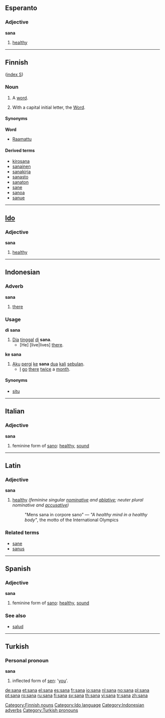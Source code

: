 ==Esperanto==
===Adjective===
'''sana'''

# [[healthy]]

----

==Finnish==
([[Wiktionary:Finnish_index_s|index S]])

===Noun===
{{fi-noun}}

# A [[word]].
# {{religion|lang=fi}} With a capital initial letter, the [[Word]].

====Synonyms====
'''Word'''
*[[Raamattu]]

====Derived terms====
*[[kirosana]]
*[[sanainen]]
*[[sanakirja]]
*[[sanasto]]
*[[sanaton]]
*[[sane]]
*[[sanoa]]
*[[sanue]]

[[Category:Finnish nouns]]

----

==[[Ido]]==
[[Category:Ido language]]
===Adjective===
'''sana'''

# [[healthy]]

----

==Indonesian==
===Adverb===
'''sana'''

# [[there]]

===Usage===
'''di sana'''
# [[Dia]] [[tinggal]] [[di]] '''sana'''.
#* [He] [live|lives] [[there]].

'''ke sana'''
# [[aku|Aku]] [[pergi]] [[ke]] '''sana''' [[dua]] [[kali]] [[bulan|sebulan]].
#* [[I]] [[go]] [[there]] [[twice]] a [[month]].

====Synonyms====
* [[situ]]

[[Category:Indonesian adverbs]]

----

==Italian==
===Adjective===
'''sana''' {{f}}

# feminine form of [[sano]]: [[healthy]], [[sound]]

----

==Latin==
===Adjective===
'''sana''' {{f}}

# [[healthy]] ''(feminine singular [[nominative]] and [[ablative]]; neuter plural nominative and [[accusative]])''
#: "Mens sana in corpore sano" — ''"A healthy mind in a healthy body"'', the motto of the International Olympics

===Related terms===
*[[sane]]
*[[sanus]]

----

==Spanish==
===Adjective===
'''sana''' {{f}}

# feminine form of [[sano]]: [[healthy]], [[sound]]

===See also===
*[[salud]] {{f}}

----

==Turkish==
===Personal pronoun===
'''sana'''

#inflected form of [[sen]]: '[[you]]'.

[[Category:Turkish pronouns]]

[[de:sana]]
[[et:sana]]
[[el:sana]]
[[es:sana]]
[[fr:sana]]
[[io:sana]]
[[nl:sana]]
[[no:sana]]
[[pl:sana]]
[[pt:sana]]
[[ro:sana]]
[[ru:sana]]
[[fi:sana]]
[[sv:sana]]
[[th:sana]]
[[vi:sana]]
[[tr:sana]]
[[zh:sana]]